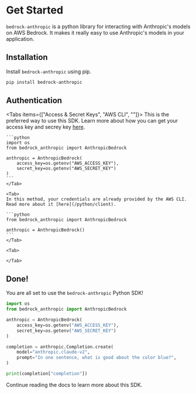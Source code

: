 
# Get Started

`bedrock-anthropic` is a python library for interacting with Anthropic's models on AWS Bedrock. It makes it really easy to use Anthropic's models in your application.

## Installation

Install `bedrock-anthropic` using pip.

```bash
pip install bedrock-anthropic
```

## Authentication

<Tabs items={["Access & Secret Keys", "AWS CLI", ""]}>
    <Tab>
    This is the preferred way to use this SDK. Learn more about how you can get your access key and secrey key [here](/python/client).

    ```python
    import os
    from bedrock_anthropic import AnthropicBedrock

    anthropic = AnthropicBedrock(
        access_key=os.getenv("AWS_ACCESS_KEY"),
        secret_key=os.getenv("AWS_SECRET_KEY")
    )
    ```
    </Tab>

    <Tab>
    In this method, your credentials are already provided by the AWS CLI. Read more about it [here](/python/client).

    ```python
    from bedrock_anthropic import AnthropicBedrock

    anthropic = AnthropicBedrock()
    ```
    </Tab>

    <Tab>

    </Tab>

</Tabs>

## Done!

You are all set to use the `bedrock-anthropic` Python SDK!

```python
import os
from bedrock_anthropic import AnthropicBedrock

anthropic = AnthropicBedrock(
    access_key=os.getenv("AWS_ACCESS_KEY"),
    secret_key=os.getenv("AWS_SECRET_KEY")
)

completion = anthropic.Completion.create(
    model="anthropic.claude-v2",
    prompt="In one sentence, what is good about the color blue?",
)

print(completion["completion"])
```

Continue reading the docs to learn more about this SDK.

